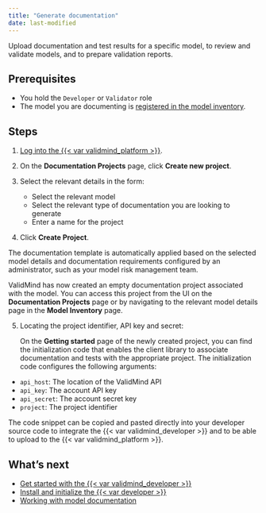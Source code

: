 ```yaml
---
title: "Generate documentation"
date: last-modified
---
```


Upload documentation and test results for a specific model, to review and validate models, and to prepare validation reports. 

## Prerequisites

- You hold the `Developer` or `Validator` role
- The model you are documenting is [registered in the model inventory](register-models-in-inventory.qmd).

## Steps

1. [Log into the {{< var validmind_platform >}}](/guide/configuration/log-into-validmind.qmd).
   
2. On the **Documentation Projects** page, click **Create new project**.
   
3. Select the relevant details in the form:

   - Select the relevant model 
   - Select the relevant type of documentation you are looking to generate 
   - Enter a name for the project 

4. Click **Create Project**.

::: {.column-margin}
::: {.callout}
The documentation template is automatically applied based on the selected model details and documentation requirements configured by an administrator, such as your model risk management team.
:::
:::

ValidMind has now created an empty documentation project associated with the model. You can access this project from the UI on the **Documentation Projects** page or by navigating to the relevant model details page in the **Model Inventory** page.

5. Locating the project identifier, API key and secret:
   
   On the **Getting started** page of the newly created project, you can find the initialization code that enables the client library to associate documentation and tests with the appropriate project. The initialization code configures the following arguments: 

- `api_host`: The location of the ValidMind API
- `api_key`: The account API key
- `api_secret`: The account secret key
- `project`: The project identifier

The code snippet can be copied and pasted directly into your developer source code to integrate the {{< var validmind_developer >}} and to be able to upload to the {{< var validmind_platform >}}.

<!---
## Troubleshooting

[Include any common issues or errors that may arise during the task and how to resolve them.]
---> 

## What's next

- [Get started with the {{< var validmind_developer >}}](get-started-developer-framework.qmd)
- [Install and initialize the {{< var developer >}}](install-and-initialize-developer-framework.qmd)
- [Working with model documentation](working-with-model-documentation.qmd)
